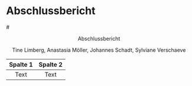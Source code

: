 # Abschlussbericht
# <p align="center"> Abschlussbericht </p>
<p align="center"> Tine Limberg, Anastasia Möller, Johannes Schadt, Sylviane Verschaeve </p>

| Spalte 1 | Spalte 2 |
| :------: | :------: |
|   Text   |   Text   |

